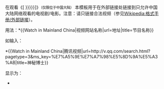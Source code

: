 在{{{1}}}观看《[{{{url}}} {{{3|{{{title|{{PAGENAME}}}}}}}}]》<span style="font-family: sans-serif; cursor: default; color:#555; font-size: 0.8em; bottom: 0.1em; font-weight: bold;">（仅限位于中国大陆）</span>
<noinclude>本模板用于在外部链接处链接到只允许中国大陆网络观看的电视剧/电影。注意：请只链接合法视频（参见[[Wikipedia:格式手册/外部链接]]）。

用法：<nowiki>*{{Watch in Mainland China|视频网站名称|url=地址|title=节目名称}}</nowiki>

如输入：

<nowiki>*{{Watch in Mainland China|腾讯视频|url=http://v.qq.com/search.html?pagetype=3&ms_key=%E7%A5%9E%E7%A7%98%E5%8D%9A%E5%A3%AB|title=神秘博士}}</nowiki>

显示为：

*{{Watch in Mainland China|腾讯视频|url=http://v.qq.com/search.html?pagetype=3&ms_key=%E7%A5%9E%E7%A7%98%E5%8D%9A%E5%A3%AB|title=神秘博士}}

</noinclude>